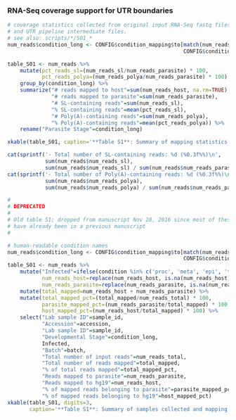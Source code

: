 ### RNA-Seq coverage support for UTR boundaries

```r
# coverage statistics collected from original input RNA-Seq fastq files,
# and UTR pipeline intermediate files.
# see also: scripts/*/S01_*   
num_reads$condition_long <- CONFIG$condition_mapping$to[match(num_reads$condition, 
                                                        CONFIG$condition_mapping$from)]

table_S01 <- num_reads %>% 
    mutate(pct_reads_sl=(num_reads_sl/num_reads_parasite) * 100,
           pct_reads_polya=(num_reads_polya/num_reads_parasite) * 100) %>%
    group_by(condition_long) %>%
    summarize("# reads mapped to host"=sum(num_reads_host, na.rm=TRUE),
              "# reads mapped to parasite"=sum(num_reads_parasite),
              "# SL-containing reads"=sum(num_reads_sl),
              "% SL-containing reads"=mean(pct_reads_sl),
              "# Poly(A)-containing reads"=sum(num_reads_polya),
              "% Poly(A)-containing reads"=mean(pct_reads_polya)) %>%
    rename("Parasite Stage"=condition_long)

xkable(table_S01, caption='**Table S1**: Summary of mapping statistics.')
```

```r
cat(sprintf('- Total number of SL-containing reads: %d (%0.3f%%)\n', 
            sum(num_reads$num_reads_sl),
            sum(num_reads$num_reads_sl) / sum(num_reads$num_reads_parasite) * 100))
cat(sprintf('- Total number of Poly(A)-containing reads: %d (%0.3f%%)\n\n', 
            sum(num_reads$num_reads_polya),
            sum(num_reads$num_reads_polya) / sum(num_reads$num_reads_parasite) * 100))
```

```r
#
# DEPRECATED
#
# Old table S1; dropped from manuscript Nov 28, 2016 since most of these stats
# have already been in a previous manuscript
#

# human-readable condition names
num_reads$condition_long <- CONFIG$condition_mapping$to[match(num_reads$condition, 
                                                        CONFIG$condition_mapping$from)]
table_S01 <- num_reads %>%
    mutate("Infected"=ifelse(condition %in% c('proc', 'meta', 'epi', 'trypo'), 'N', 'Y'),
           num_reads_host=replace(num_reads_host, is.na(num_reads_host), 0),
           num_reads_parasite=replace(num_reads_parasite, is.na(num_reads_parasite), 0)) %>%
    mutate(total_mapped=num_reads_host + num_reads_parasite) %>%
    mutate(total_mapped_pct=(total_mapped/num_reads_total) * 100,
           parasite_mapped_pct=(num_reads_parasite/total_mapped) * 100,
           host_mapped_pct=(num_reads_host/total_mapped) * 100) %>%
    select("Lab sample ID"=sample_id,
           "Accession"=accession,
           "Lab sample ID"=sample_id, 
           "Developmental Stage"=condition_long,
           Infected,
           "Batch"=batch,
           "Total number of input reads"=num_reads_total,
           "Total number of reads mapped"=total_mapped,
           "% of total reads mapped"=total_mapped_pct,
           "Reads mapped to parasite"=num_reads_parasite,
           "Reads mapped to hg19"=num_reads_host,
           "% of mapped reads belonging to parasite"=parasite_mapped_pct,
           "% of mapped reads belonging to hg19"=host_mapped_pct)
xkable(table_S01, digits=3, 
       caption='**Table S1**: Summary of samples collected and mapping statistics')
```

